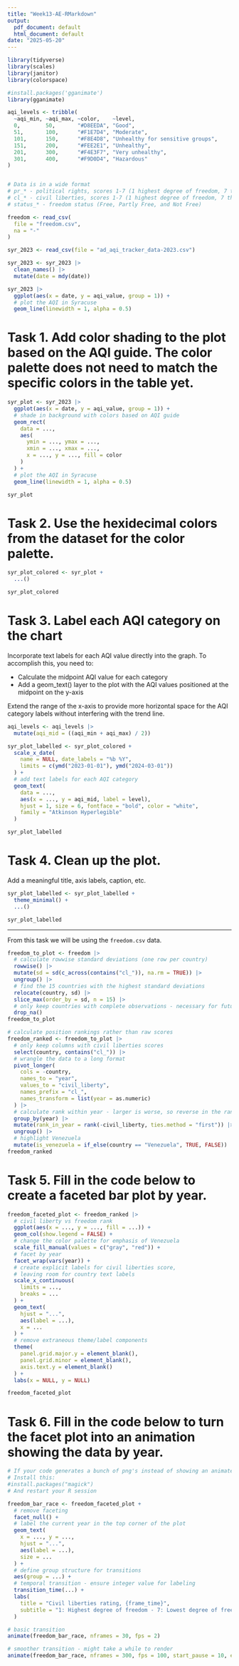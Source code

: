 ```yaml
---
title: "Week13-AE-RMarkdown"
output:
  pdf_document: default
  html_document: default
date: "2025-05-20"
---
```


```r
library(tidyverse)
library(scales)
library(janitor)
library(colorspace)

#install.packages('gganimate')
library(gganimate)

aqi_levels <- tribble(
  ~aqi_min, ~aqi_max, ~color,    ~level,
  0,        50,       "#D8EEDA", "Good",
  51,       100,      "#F1E7D4", "Moderate",
  101,      150,      "#F8E4D8", "Unhealthy for sensitive groups",
  151,      200,      "#FEE2E1", "Unhealthy",
  201,      300,      "#F4E3F7", "Very unhealthy",
  301,      400,      "#F9D0D4", "Hazardous"
)


# Data is in a wide format
# pr_* - political rights, scores 1-7 (1 highest degree of freedom, 7 the lowest)
# cl_* - civil liberties, scores 1-7 (1 highest degree of freedom, 7 the lowest)
# status_* - freedom status (Free, Partly Free, and Not Free)

freedom <- read_csv(
  file = "freedom.csv",
  na = "-"
)

syr_2023 <- read_csv(file = "ad_aqi_tracker_data-2023.csv")

syr_2023 <- syr_2023 |>
  clean_names() |>
  mutate(date = mdy(date))
```

```r
syr_2023 |>
  ggplot(aes(x = date, y = aqi_value, group = 1)) +
  # plot the AQI in Syracuse
  geom_line(linewidth = 1, alpha = 0.5)
```

# Task 1. Add color shading to the plot based on the AQI guide. The color palette does not need to match the specific colors in the table yet.
```r
syr_plot <- syr_2023 |>
  ggplot(aes(x = date, y = aqi_value, group = 1)) +
  # shade in background with colors based on AQI guide
  geom_rect(
    data = ...,
    aes(
      ymin = ..., ymax = ...,
      xmin = ..., xmax = ...,
      x = ..., y = ..., fill = color
    )
  ) +
  # plot the AQI in Syracuse
  geom_line(linewidth = 1, alpha = 0.5)

syr_plot
```

# Task 2. Use the hexidecimal colors from the dataset for the color palette.

```r
syr_plot_colored <- syr_plot +
  ...()

syr_plot_colored
```

# Task 3. Label each AQI category on the chart
Incorporate text labels for each AQI value directly into the graph. To accomplish this, you need to:

- Calculate the midpoint AQI value for each category
- Add a geom_text() layer to the plot with the AQI values positioned at the midpoint on the y-axis

Extend the range of the x-axis to provide more horizontal space for the AQI category labels without interfering with the trend line.

```r
aqi_levels <- aqi_levels |>
  mutate(aqi_mid = ((aqi_min + aqi_max) / 2))

syr_plot_labelled <- syr_plot_colored +
  scale_x_date(
    name = NULL, date_labels = "%b %Y",
    limits = c(ymd("2023-01-01"), ymd("2024-03-01"))
  ) +
  # add text labels for each AQI category
  geom_text(
    data = ...,
    aes(x = ..., y = aqi_mid, label = level),
    hjust = 1, size = 6, fontface = "bold", color = "white",
    family = "Atkinson Hyperlegible"
  )

syr_plot_labelled
```

# Task 4. Clean up the plot.

Add a meaningful title, axis labels, caption, etc.
```r

syr_plot_labelled <- syr_plot_labelled +
  theme_minimal() +
  ...()

syr_plot_labelled
```

---

From this task we will be using the `freedom.csv` data.

```r
freedom_to_plot <- freedom |>
  # calculate rowwise standard deviations (one row per country)
  rowwise() |>
  mutate(sd = sd(c_across(contains("cl_")), na.rm = TRUE)) |>
  ungroup() |>
  # find the 15 countries with the highest standard deviations
  relocate(country, sd) |>
  slice_max(order_by = sd, n = 15) |>
  # only keep countries with complete observations - necessary for future plotting
  drop_na()
freedom_to_plot
```

```r
# calculate position rankings rather than raw scores
freedom_ranked <- freedom_to_plot |>
  # only keep columns with civil liberties scores
  select(country, contains("cl_")) |>
  # wrangle the data to a long format
  pivot_longer(
    cols = -country,
    names_to = "year",
    values_to = "civil_liberty",
    names_prefix = "cl_",
    names_transform = list(year = as.numeric)
  ) |>
  # calculate rank within year - larger is worse, so reverse in the ranking
  group_by(year) |>
  mutate(rank_in_year = rank(-civil_liberty, ties.method = "first")) |>
  ungroup() |>
  # highlight Venezuela
  mutate(is_venezuela = if_else(country == "Venezuela", TRUE, FALSE))
freedom_ranked
```

# Task 5. Fill in the code below to create a faceted bar plot by year.

```r
freedom_faceted_plot <- freedom_ranked |>
  # civil liberty vs freedom rank
  ggplot(aes(x = ..., y = ..., fill = ...)) +
  geom_col(show.legend = FALSE) +
  # change the color palette for emphasis of Venezuela
  scale_fill_manual(values = c("gray", "red")) +
  # facet by year
  facet_wrap(vars(year)) +
  # create explicit labels for civil liberties score,
  # leaving room for country text labels
  scale_x_continuous(
    limits = ...,
    breaks = ...
  ) +
  geom_text(
    hjust = "...",
    aes(label = ...),
    x = ...
  ) +
  # remove extraneous theme/label components
  theme(
    panel.grid.major.y = element_blank(),
    panel.grid.minor = element_blank(),
    axis.text.y = element_blank()
  ) +
  labs(x = NULL, y = NULL)

freedom_faceted_plot
```
# Task 6. Fill in the code below to turn the facet plot into an animation showing the data by year.

```r
# If your code generates a bunch of png's instead of showing an animated object:
# Install this:
#install.packages("magick")
# And restart your R session
```

```r
freedom_bar_race <- freedom_faceted_plot +
  # remove faceting
  facet_null() +
  # label the current year in the top corner of the plot
  geom_text(
    x = ..., y = ...,
    hjust = "...",
    aes(label = ...),
    size = ...
  ) +
  # define group structure for transitions
  aes(group = ...) +
  # temporal transition - ensure integer value for labeling
  transition_time(...) +
  labs(
    title = "Civil liberties rating, {frame_time}",
    subtitle = "1: Highest degree of freedom - 7: Lowest degree of freedom"
  )

# basic transition
animate(freedom_bar_race, nframes = 30, fps = 2)
```

```r
# smoother transition - might take a while to render
animate(freedom_bar_race, nframes = 300, fps = 100, start_pause = 10, end_pause = 10)
```

